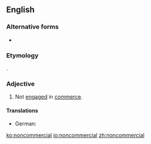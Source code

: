 ==English==

===Alternative forms===
* {{l|en|non-commercial}}

===Etymology===
{{prefix|non|commercial}}.

===Adjective===
{{en-adj|-}}

# Not [[engage]]d in [[commerce]].
#: {{usex|a '''noncommercial''' organization|lang=en}}

====Translations====
{{trans-top|not engaged in commerce}}
* German: {{t|de|unkommerziell}}
{{trans-mid}}
{{trans-bottom}}

[[ko:noncommercial]]
[[io:noncommercial]]
[[zh:noncommercial]]
